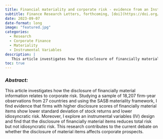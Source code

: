 ```yaml
---
title: Financial materiality and corporate risk - evidence from an Instrumental Variables (IV) design
subtitle: Finance Research Letters, forthcoming, [doi](https://doi.org/10.1016/j.frl.2023.104433)
date: 2023-09-07
date-format: long
image: "featured.jpg"
categories:
  - Research
  - Corporate Finance
  - Materiality
  - Instrumental Variables
description: |
   This article investigates how the disclosure of financially material information relates to corporate risk.
toc: true
---
```





### *Abstract:*

This article investigates how the disclosure of financially material information relates to corporate risk. Studying a sample of 18,207 firm-year observations from 27 countries and using the SASB materiality framework, I find evidence that firms with higher disclosure scores of financially material items show lower standard deviation of stock returns and lower idiosyncratic risk. Moreover, I explore an instrumental variables (IV) design and find that the disclosure of financially material items reduces total risk but not idiosyncratic risk. This research contributes to the current debate on whether the disclosure of material items affects corporate prospects.

